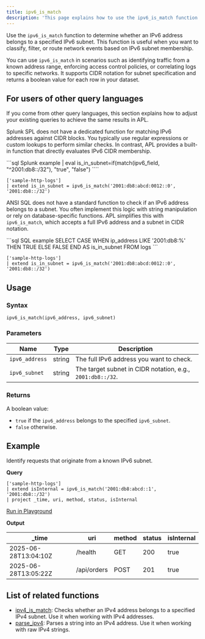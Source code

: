 ```yaml
---
title: ipv6_is_match
description: 'This page explains how to use the ipv6_is_match function in APL.'
---
```


Use the `ipv6_is_match` function to determine whether an IPv6 address belongs to a specified IPv6 subnet. This function is useful when you want to classify, filter, or route network events based on IPv6 subnet membership.

You can use `ipv6_is_match` in scenarios such as identifying traffic from a known address range, enforcing access control policies, or correlating logs to specific networks. It supports CIDR notation for subnet specification and returns a boolean value for each row in your dataset.

## For users of other query languages

If you come from other query languages, this section explains how to adjust your existing queries to achieve the same results in APL.

<AccordionGroup>
<Accordion title="Splunk SPL users">

Splunk SPL does not have a dedicated function for matching IPv6 addresses against CIDR blocks. You typically use regular expressions or custom lookups to perform similar checks. In contrast, APL provides a built-in function that directly evaluates IPv6 CIDR membership.

<CodeGroup>
```sql Splunk example
| eval is_in_subnet=if(match(ipv6_field, "^2001:db8::/32"), "true", "false")
````

```kusto APL equivalent
['sample-http-logs']
| extend is_in_subnet = ipv6_is_match('2001:db8:abcd:0012::0', '2001:db8::/32')
```

</CodeGroup>

</Accordion>
<Accordion title="ANSI SQL users">

ANSI SQL does not have a standard function to check if an IPv6 address belongs to a subnet. You often implement this logic with string manipulation or rely on database-specific functions. APL simplifies this with `ipv6_is_match`, which accepts a full IPv6 address and a subnet in CIDR notation.

<CodeGroup>
```sql SQL example
SELECT CASE 
  WHEN ip_address LIKE '2001:db8:%' THEN TRUE 
  ELSE FALSE 
END AS is_in_subnet
FROM logs
```

```kusto APL equivalent
['sample-http-logs']
| extend is_in_subnet = ipv6_is_match('2001:db8:abcd:0012::0', '2001:db8::/32')
```

</CodeGroup>

</Accordion>
</AccordionGroup>

## Usage

### Syntax

```kusto
ipv6_is_match(ipv6_address, ipv6_subnet)
```

### Parameters

| Name           | Type   | Description                                                |
| -------------- | ------ | ---------------------------------------------------------- |
| `ipv6_address` | string | The full IPv6 address you want to check.                   |
| `ipv6_subnet`  | string | The target subnet in CIDR notation, e.g., `2001:db8::/32`. |

### Returns

A boolean value:

- `true` if the `ipv6_address` belongs to the specified `ipv6_subnet`.
- `false` otherwise.

## Example

Identify requests that originate from a known IPv6 subnet.

**Query**

```kusto
['sample-http-logs']
| extend isInternal = ipv6_is_match('2001:db8:abcd::1', '2001:db8::/32')
| project _time, uri, method, status, isInternal
```

[Run in Playground](https://play.axiom.co/axiom-play-qf1k/query?initForm=%7B%22apl%22%3A%22%5B'sample-http-logs'%5D%20%7C%20extend%20isInternal%20%3D%20ipv6_is_match('2001%3Adb8%3Aabcd%3A%3A1'%2C%20'2001%3Adb8%3A%3A%2F32')%20%7C%20project%20_time%2C%20uri%2C%20method%2C%20status%2C%20isInternal%22%7D)

**Output**

| _time               | uri         | method | status | isInternal
| -------------------- | ------------------ | ----------- | ------ | ------ |
| 2025-06-28T13:04:10Z | /health     | GET    | 200    | true |
| 2025-06-28T13:05:22Z | /api/orders | POST   | 201    | true |

## List of related functions

- [ipv4_is_match](/apl/scalar-functions/ip-functions/ipv4-is-match): Checks whether an IPv4 address belongs to a specified IPv4 subnet. Use it when working with IPv4 addresses.
- [parse_ipv4](/apl/scalar-functions/ip-functions/parse-ipv4): Parses a string into an IPv4 address. Use it when working with raw IPv4 strings.
